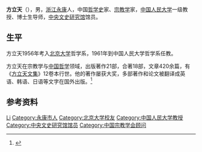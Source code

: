 '''方立天'''（{{bd|1933年|3月3日|2014年|7月7日|catIdx=Fang}}），男，[[浙江|浙江]][[永康市|永康]]人，中国[[哲学史|哲学史]]家、[[宗教学|宗教学]]家，[[中国人民大学|中国人民大学]]一级教授、博士生导师，[[中央文史研究馆|中央文史研究馆]]馆员。

== 生平 ==
方立天1956年考入[[北京大学|北京大学]]哲学系，1961年到中国人民大学哲学系任教。

方立天在宗教学与[[中国哲学|中国哲学]]领域，出版著作21部，合著18部，文章420余篇，有《[[方立天文集|方立天文集]]》12卷本行世。他的著作屡获大奖，多部著作和论文被翻译成英语、韩语、日语等文字在国外出版。<ref>{{cite web|title=方立天教授生平|url=http://news.ruc.edu.cn/archives/85002|work=2014-07-07|publisher=中国人民大学新闻网|accessdate=2014-07-10|archive-date=2020-08-12|archive-url=https://web.archive.org/web/20200812190237/https://news.ruc.edu.cn/archives/85002|dead-url=no}}</ref>

== 参考资料 ==
{{reflist}}

{{中央文史研究馆馆员}}
{{Navboxes
| title  = 方立天在[[中国宗教学会|中国宗教学会]]的职务
| list1  =
{{中国宗教学会第六届理事会}}
}}

{{Authority control}}
{{DEFAULTSORT:Fang方}}
[[Category:方姓|Li]]
[[Category:永康市人|Category:永康市人]]
[[Category:北京大学校友|Category:北京大学校友]]
[[Category:中国人民大学教授|Category:中国人民大学教授]]
[[Category:中央文史研究馆馆员|Category:中央文史研究馆馆员]]
[[Category:中国宗教学会顾问|Category:中国宗教学会顾问]]